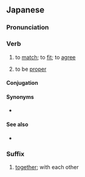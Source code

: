 ==Japanese==
{{ja-kanjitab|あ|sort=あう|yomi=kun}}

===Pronunciation===
{{ja-pron|あう|yomi=k|acc=1|a=Ja-au-meet(see) or fit.ogg}}
{{ja-ojad}}

===Verb===
{{ja-verb|type=1|tr=intrans|あう|hhira=あふ}}

# to [[match]]; to [[fit]]; to [[agree]]
#: {{ja-usex|[[イメージ]]に'''合わない'''|イメージ に '''あわない'''|'''does not match''' with one's personal image}}
#: {{ja-usex|[[中%華%料%理]]に'''合う'''デザート|ちゅう%か %りょう%り に '''あう''' デザート|dessert that '''pairs''' with Chinese food}}
#: {{ja-usex|[[人]]%と[[話]]が'''合う'''|ひと% と はなし が '''あう'''|to be [[on the same wavelength]] with someone|lit=the conversation with someone '''corresponds'''}}
#: {{ja-usex|[[靴]]の[[サイズ]]が'''合わない'''|くつ の サイズ が '''あわない'''|shoes are the wrong size}}
# to be [[proper]]
#: {{ja-usex|'''合ってる'''|'''あってる'''|That's '''correct'''.}}

====Conjugation====
{{ja-go-u|あ}}
{{ja-conj-bungo|あ|4-p}}

====Synonyms====
* {{ja-r|適切|てきせつ}}

====See also====
* {{ja-r|会う|あう}}

===Suffix===
{{ja-pos|suffix|type=1|あう|hhira=あふ}}

# {{lb|ja|suffix}} [[together]]; with each other
#: {{ja-usex|[[誓う|誓い]]'''合う'''|ちかい'''あう'''|to promise '''to each other'''}}
#: {{ja-usex|[[見つめる|見つめ]]'''あう'''|みつめ'''あう'''|to stare into '''each other's''' eyes}}
#: {{ja-usex|[[通じる|通じ]]'''合う'''|つうじ'''あう'''|to be '''reciprocally''' understood}}
#: {{ja-usex|[[お互い]]の[[民族]]の[[優れる|優れ]]た[[性%質]]や[[高%貴]]な[[文%化]]を[[賞%讃]]し'''合う'''|お-たがい の みんぞく の すぐれた せい%しつ や こう%き な ぶん%か を しょう%さん し'''あう'''|praise the excellency and refined quality of the cultures of each other's peoples|ref=[http://www.aozora.gr.jp/cards/001395/files/49896_41936.html]}}